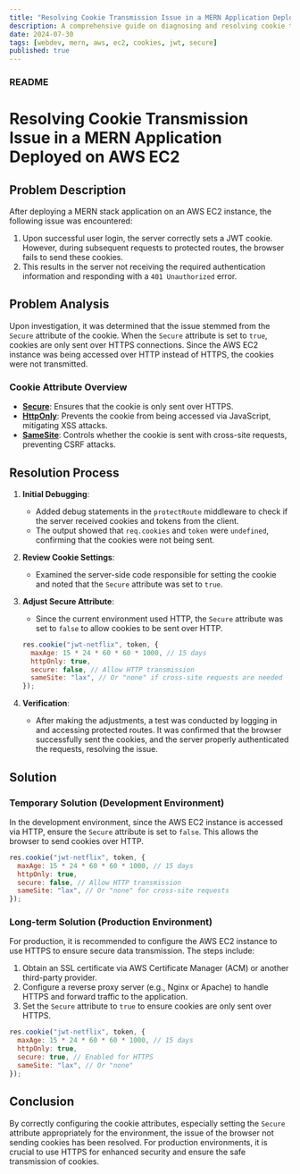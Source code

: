 ```yaml
---
title: "Resolving Cookie Transmission Issue in a MERN Application Deployed on AWS EC2"
description: A comprehensive guide on diagnosing and resolving cookie transmission issues in a MERN stack application deployed on AWS EC2, focusing on proper cookie attribute settings and cross-origin configurations.
date: 2024-07-30
tags: [webdev, mern, aws, ec2, cookies, jwt, secure]
published: true
---
```


### README

# Resolving Cookie Transmission Issue in a MERN Application Deployed on AWS EC2

## Problem Description

After deploying a MERN stack application on an AWS EC2 instance, the following issue was encountered:

1. Upon successful user login, the server correctly sets a JWT cookie. However, during subsequent requests to protected routes, the browser fails to send these cookies.
2. This results in the server not receiving the required authentication information and responding with a `401 Unauthorized` error.

## Problem Analysis

Upon investigation, it was determined that the issue stemmed from the `Secure` attribute of the cookie. When the `Secure` attribute is set to `true`, cookies are only sent over HTTPS connections. Since the AWS EC2 instance was being accessed over HTTP instead of HTTPS, the cookies were not transmitted.

### Cookie Attribute Overview

- **[Secure](https://developer.mozilla.org/en-US/docs/Web/HTTP/Headers/Set-Cookie#secure)**: Ensures that the cookie is only sent over HTTPS.
- **[HttpOnly](https://developer.mozilla.org/en-US/docs/Web/HTTP/Headers/Set-Cookie#httponly)**: Prevents the cookie from being accessed via JavaScript, mitigating XSS attacks.
- **[SameSite](https://developer.mozilla.org/en-US/docs/Web/HTTP/Headers/Set-Cookie#samesitesamesite-value)**: Controls whether the cookie is sent with cross-site requests, preventing CSRF attacks.

## Resolution Process

1. **Initial Debugging**:

   - Added debug statements in the `protectRoute` middleware to check if the server received cookies and tokens from the client.
   - The output showed that `req.cookies` and `token` were `undefined`, confirming that the cookies were not being sent.

2. **Review Cookie Settings**:

   - Examined the server-side code responsible for setting the cookie and noted that the `Secure` attribute was set to `true`.

3. **Adjust Secure Attribute**:

   - Since the current environment used HTTP, the `Secure` attribute was set to `false` to allow cookies to be sent over HTTP.

   ```javascript
   res.cookie("jwt-netflix", token, {
     maxAge: 15 * 24 * 60 * 60 * 1000, // 15 days
     httpOnly: true,
     secure: false, // Allow HTTP transmission
     sameSite: "lax", // Or "none" if cross-site requests are needed
   });
   ```

4. **Verification**:
   - After making the adjustments, a test was conducted by logging in and accessing protected routes. It was confirmed that the browser successfully sent the cookies, and the server properly authenticated the requests, resolving the issue.

## Solution

### Temporary Solution (Development Environment)

In the development environment, since the AWS EC2 instance is accessed via HTTP, ensure the `Secure` attribute is set to `false`. This allows the browser to send cookies over HTTP.

```javascript
res.cookie("jwt-netflix", token, {
  maxAge: 15 * 24 * 60 * 60 * 1000, // 15 days
  httpOnly: true,
  secure: false, // Allow HTTP transmission
  sameSite: "lax", // Or "none" for cross-site requests
});
```

### Long-term Solution (Production Environment)

For production, it is recommended to configure the AWS EC2 instance to use HTTPS to ensure secure data transmission. The steps include:

1. Obtain an SSL certificate via AWS Certificate Manager (ACM) or another third-party provider.
2. Configure a reverse proxy server (e.g., Nginx or Apache) to handle HTTPS and forward traffic to the application.
3. Set the `Secure` attribute to `true` to ensure cookies are only sent over HTTPS.

```javascript
res.cookie("jwt-netflix", token, {
  maxAge: 15 * 24 * 60 * 60 * 1000, // 15 days
  httpOnly: true,
  secure: true, // Enabled for HTTPS
  sameSite: "lax", // Or "none"
});
```

## Conclusion

By correctly configuring the cookie attributes, especially setting the `Secure` attribute appropriately for the environment, the issue of the browser not sending cookies has been resolved. For production environments, it is crucial to use HTTPS for enhanced security and ensure the safe transmission of cookies.
